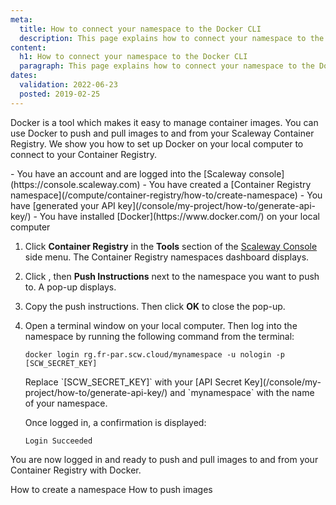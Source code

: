 ```yaml
---
meta:
  title: How to connect your namespace to the Docker CLI
  description: This page explains how to connect your namespace to the Docker CLI
content:
  h1: How to connect your namespace to the Docker CLI
  paragraph: This page explains how to connect your namespace to the Docker CLI
dates:
  validation: 2022-06-23
  posted: 2019-02-25
---
```


Docker is a tool which makes it easy to manage container images. You can use Docker to push and pull images to and from your Scaleway Container Registry. We show you how to set up Docker on your local computer to connect to your Container Registry.

<Macro id="iam-requirements" />

<Message type="requirement">
  - You have an account and are logged into the [Scaleway console](https://console.scaleway.com) 
  - You have created a [Container Registry namespace](/compute/container-registry/how-to/create-namespace)
  - You have [generated your API key](/console/my-project/how-to/generate-api-key/)
  - You have installed [Docker](https://www.docker.com/) on your local computer
</Message>

1. Click **Container Registry** in the **Tools** section of the [Scaleway Console](https://console.scaleway.com) side menu. The Container Registry namespaces dashboard displays.
2. Click <Icon name="more" />, then **Push Instructions** next to the namespace you want to push to. A pop-up displays.
    <Lightbox src="scaleway-registry_push_instructions.webp" />
3. Copy the push instructions. Then click **OK** to close the pop-up.
    <Lightbox src="scaleway-namespace-push-instructions.webp" />
4. Open a terminal window on your local computer. Then log into the namespace by running the following command from the terminal:
    ```
    docker login rg.fr-par.scw.cloud/mynamespace -u nologin -p [SCW_SECRET_KEY]
    ```
    <Message type="important">
      Replace `[SCW_SECRET_KEY]` with your [API Secret Key](/console/my-project/how-to/generate-api-key/) and `mynamespace` with the name of your namespace.
    </Message>

    Once logged in, a confirmation is displayed:

    ```
    Login Succeeded
    ```

You are now logged in and ready to push and pull images to and from your Container Registry with Docker.


<Navigation title="See Also">
  <PreviousButton to="/compute/container-registry/how-to/create-namespace/">How to create a namespace</PreviousButton>
  <NextButton to="/compute/container-registry/how-to/push-images/">How to push images</NextButton>
</Navigation>
